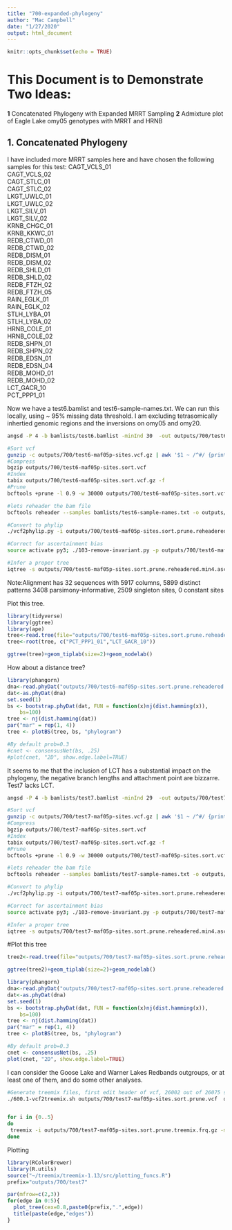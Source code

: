 ```yaml
---
title: "700-expanded-phylogeny"
author: "Mac Campbell"
date: "1/27/2020"
output: html_document
---
```


```r
knitr::opts_chunk$set(echo = TRUE)
```

# This Document is to Demonstrate Two Ideas:
__1__ Concatenated Phylogeny with Expanded MRRT Sampling
__2__ Admixture plot of Eagle Lake omy05 genotypes with MRRT and HRNB

## 1. Concatenated Phylogeny
I have included more MRRT samples here and have chosen the following samples for this test:
CAGT_VCLS_01    
CAGT_VCLS_02    
CAGT_STLC_01    
CAGT_STLC_02    
LKGT_UWLC_01    
LKGT_UWLC_02    
LKGT_SILV_01    
LKGT_SILV_02    
KRNB_CHGC_01    
KRNB_KKWC_01    
REDB_CTWD_01    
REDB_CTWD_02    
REDB_DISM_01    
REDB_DISM_02    
REDB_SHLD_01    
REDB_SHLD_02    
REDB_FTZH_02    
REDB_FTZH_05    
RAIN_EGLK_01    
RAIN_EGLK_02    
STLH_LYBA_01    
STLH_LYBA_02    
HRNB_COLE_01    
HRNB_COLE_02    
REDB_SHPN_01    
REDB_SHPN_02    
REDB_EDSN_01    
REDB_EDSN_04    
REDB_MOHD_01    
REDB_MOHD_02    
LCT_GACR_10    
PCT_PPP1_01    
    

Now we have a test6.bamlist and test6-sample-names.txt. We can run this locally, using ~ 95% missing data threshold. I am excluding tetrasomically inhertied genomic regions and the inversions on omy05 and omy20.    

```sh
angsd -P 4 -b bamlists/test6.bamlist -minInd 30  -out outputs/700/test6-maf05p-sites -minMaf 0.05 -minMapQ 30 -minQ 20 -GL 1 -doMajorMinor 1 -doMaf 1 -SNP_pval 1e-6 -doGeno 4 -doPost 1 -postCutoff 0.95 -doVcf 1 -rf homoblocks/non-tetrasomic-non-inversion.txt > outputs/700/make-vcf.out 2> outputs/700/make-vcf.err

#Sort vcf
gunzip -c outputs/700/test6-maf05p-sites.vcf.gz | awk '$1 ~ /^#/ {print $0;next} {print $0 | "sort -k1,1 -k2,2n"}' > outputs/700/test6-maf05p-sites.sort.vcf
#Compress
bgzip outputs/700/test6-maf05p-sites.sort.vcf 
#Index
tabix outputs/700/test6-maf05p-sites.sort.vcf.gz -f
#Prune
bcftools +prune -l 0.9 -w 30000 outputs/700/test6-maf05p-sites.sort.vcf.gz -Ov -o outputs/700/test6-maf05p-sites.sort.prune.vcf

#lets reheader the bam file
bcftools reheader --samples bamlists/test6-sample-names.txt -o outputs/700/test6-maf05p-sites.sort.prune.reheadered.vcf outputs/700/test6-maf05p-sites.sort.prune.vcf

#Convert to phylip
./vcf2phylip.py -i outputs/700/test6-maf05p-sites.sort.prune.reheadered.vcf

#Correct for ascertainment bias
source activate py3; ./103-remove-invariant.py -p outputs/700/test6-maf05p-sites.sort.prune.reheadered.min4.phy -o outputs/700/test6-maf05p-sites.sort.prune.reheadered.min4.asc.phy; source deactivate;

#Infer a proper tree
iqtree -s outputs/700/test6-maf05p-sites.sort.prune.reheadered.min4.asc.phy -st DNA -m GTR+G4+F+ASC -bb 1000 -alrt 1000 --redo

```
Note:Alignment has 32 sequences with 5917 columns, 5899 distinct patterns
3408 parsimony-informative, 2509 singleton sites, 0 constant sites


Plot this tree.    
```r
library(tidyverse)
library(ggtree)
library(ape)
tree<-read.tree(file="outputs/700/test6-maf05p-sites.sort.prune.reheadered.min4.asc.phy.contree")
tree<-root(tree, c("PCT_PPP1_01","LCT_GACR_10"))

ggtree(tree)+geom_tiplab(size=2)+geom_nodelab()


```
How about a distance tree? 

```r
library(phangorn)
dna<-read.phyDat("outputs/700/test6-maf05p-sites.sort.prune.reheadered.min4.asc.phy")
dat<-as.phyDat(dna)
set.seed(1)
bs <- bootstrap.phyDat(dat, FUN = function(x)nj(dist.hamming(x)), 
    bs=100)
tree <- nj(dist.hamming(dat))
par("mar" = rep(1, 4))
tree <- plotBS(tree, bs, "phylogram")

#By default prob=0.3
#cnet <- consensusNet(bs, .25)
#plot(cnet, "2D", show.edge.label=TRUE)

```


It seems to me that the inclusion of LCT has a substantial impact on the phylogeny, the negative branch lengths and attachment point are bizzarre.  Test7 lacks LCT.   
```sh
angsd -P 4 -b bamlists/test7.bamlist -minInd 29  -out outputs/700/test7-maf05p-sites -minMaf 0.05 -minMapQ 30 -minQ 20 -GL 1 -doMajorMinor 1 -doMaf 1 -SNP_pval 1e-6 -doGeno 4 -doPost 1 -postCutoff 0.95 -doVcf 1 -rf homoblocks/non-tetrasomic-non-inversion.txt > outputs/700/test7-make-vcf.out 2> outputs/700/test7-make-vcf.err

#Sort vcf
gunzip -c outputs/700/test7-maf05p-sites.vcf.gz | awk '$1 ~ /^#/ {print $0;next} {print $0 | "sort -k1,1 -k2,2n"}' > outputs/700/test7-maf05p-sites.sort.vcf
#Compress
bgzip outputs/700/test7-maf05p-sites.sort.vcf 
#Index
tabix outputs/700/test7-maf05p-sites.sort.vcf.gz -f
#Prune
bcftools +prune -l 0.9 -w 30000 outputs/700/test7-maf05p-sites.sort.vcf.gz -Ov -o outputs/700/test7-maf05p-sites.sort.prune.vcf

#lets reheader the bam file
bcftools reheader --samples bamlists/test7-sample-names.txt -o outputs/700/test7-maf05p-sites.sort.prune.reheadered.vcf outputs/700/test7-maf05p-sites.sort.prune.vcf

#Convert to phylip
./vcf2phylip.py -i outputs/700/test7-maf05p-sites.sort.prune.reheadered.vcf

#Correct for ascertainment bias
source activate py3; ./103-remove-invariant.py -p outputs/700/test7-maf05p-sites.sort.prune.reheadered.min4.phy -o outputs/700/test7-maf05p-sites.sort.prune.reheadered.min4.asc.phy; source deactivate;

#Infer a proper tree
iqtree -s outputs/700/test7-maf05p-sites.sort.prune.reheadered.min4.asc.phy -st DNA -m GTR+G4+F+ASC -bb 1000 -alrt 1000

```

#Plot this tree
```r
tree2<-read.tree(file="outputs/700/test7-maf05p-sites.sort.prune.reheadered.min4.asc.phy.contree")

ggtree(tree2)+geom_tiplab(size=2)+geom_nodelab()
```

```r
library(phangorn)
dna<-read.phyDat("outputs/700/test7-maf05p-sites.sort.prune.reheadered.min4.asc.phy")
dat<-as.phyDat(dna)
set.seed(1)
bs <- bootstrap.phyDat(dat, FUN = function(x)nj(dist.hamming(x)), 
    bs=100)
tree <- nj(dist.hamming(dat))
par("mar" = rep(1, 4))
tree <- plotBS(tree, bs, "phylogram")

#By default prob=0.3
cnet <- consensusNet(bs, .25)
plot(cnet, "2D", show.edge.label=TRUE)

```


I can consider the Goose Lake and Warner Lakes Redbands outgroups, or at least one of them, and do some other analyses.
```sh
#Generate treemix files, first edit header of vcf, 26002 out of 26075 sites kept
./600.1-vcf2treemix.sh outputs/700/test7-maf05p-sites.sort.prune.vcf  outputs/700/test7.clst


for i in {0..5}
do
 treemix -i outputs/700/test7-maf05p-sites.sort.prune.treemix.frq.gz -m $i -o outputs/700/test7.$i -root WLRT -bootstrap -k 500  > outputs/700/test7.treemix_${i}_log &
done
```

Plotting
```r
library(RColorBrewer)
library(R.utils)
source("~/treemix/treemix-1.13/src/plotting_funcs.R")
prefix="outputs/700/test7"

par(mfrow=c(2,3))
for(edge in 0:5){
  plot_tree(cex=0.8,paste0(prefix,".",edge))
  title(paste(edge,"edges"))
}
```
